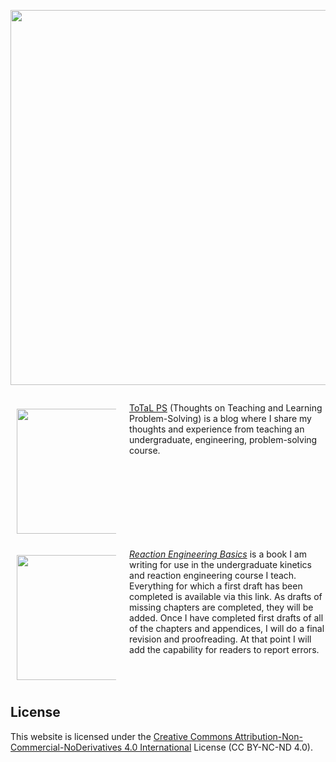 ![](Banner.png){fig-alt="BuffaloBadger logo" fig-align="center" width="600"}

:::: {.columns}

::: {.column width="35%"}

[![](DSC00313.png){style="margin: 10px" width="200" style="float: left;"}](total_ps.html) 

:::

::: {.column width="65%"}

[ToTaL PS](total_ps.html) (Thoughts on Teaching and Learning Problem-Solving) is a blog where I share my thoughts and experience from teaching an undergraduate, engineering, problem-solving course.

:::

::::

:::: {.columns}

::: {.column width="35%"}

[![](RE_Basics_Cover.png){style="margin: 10px" width="200" style="float: left;"}](http://buffalobadger.github.io/RE_Basics)

:::

::: {.column width="65%"}

[*Reaction Engineering Basics*](http://buffalobadger.github.io/RE_Basics) is a book I am writing for use in the undergraduate kinetics and reaction engineering course I teach. Everything for which a first draft has been completed is available via this link. As drafts of missing chapters are completed, they will be added. Once I have completed first drafts of all of the chapters and appendices, I will do a final revision and proofreading. At that point I will add the capability for readers to report errors.

:::

::::

## License

This website is licensed under the [Creative Commons Attribution-Non-Commercial-NoDerivatives 4.0 International](https://creativecommons.org/licenses/by-nc-nd/4.0/) License (CC BY-NC-ND 4.0).
